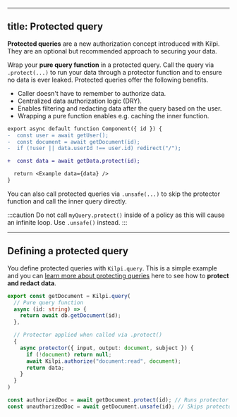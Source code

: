 
---
title: Protected query
---


**Protected queries** are a new authorization concept introduced with Kilpi. They are an optional but recommended approach to securing your data.

Wrap your **pure query function** in a protected query. Call the query via `.protect(...)` to run your data through a protector function and to ensure no data is ever leaked. Protected queries offer the following benefits.

- Caller doesn't have to remember to authorize data.
- Centralized data authorization logic (DRY).
- Enables filtering and redacting data after the query based on the user.
- Wrapping a pure function enables e.g. caching the inner function.

```diff lang="ts"
export async default function Component({ id }) {
-  const user = await getUser();
-  const document = await getDocument(id);
-  if (!user || data.userId !== user.id) redirect("/");

+  const data = await getData.protect(id);

  return <Example data={data} />
}
```

You can also call protected queries via `.unsafe(...)` to skip the protector function and call the inner query directly.

:::caution
Do not call `myQuery.protect()` inside of a policy as this will cause an infinite loop. Use `.unsafe()` instead.
:::

---

## Defining a protected query

You define protected queries with `Kilpi.query`. This is a simple example and you can [learn more about protecting queries](/guides/protecting-queries) here to see how to **protect and redact data**.

```ts
export const getDocument = Kilpi.query(
  // Pure query function
  async (id: string) => {
    return await db.getDocument(id);
  },

  // Protector applied when called via .protect()
  {
    async protector({ input, output: document, subject }) {
      if (!document) return null;
      await Kilpi.authorize("document:read", document);
      return data;
    }
  }
)

const authorizedDoc = await getDocument.protect(id); // Runs protector
const unauthorizedDoc = await getDocument.unsafe(id); // Skips protector
```

<LinkCard 
  title="Protecting your queries" 
  description="Learn more about protecting your queries with Kilpi."
  href="/guides/protecting-queries"
/>
